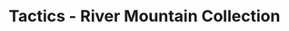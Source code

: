 ---
title: "Tactics - River Mountain Collection"
order: "13"
hero_image: "./Tactics_RiverMTN_thumbnail.png"
hero_image_alt: "Tactics - River Mountain Collection"
videoSourceURL: https://www.youtube.com/embed/L4lUEQg5JS0
videoTitle: "River Mountain Collection | Tactics"
---